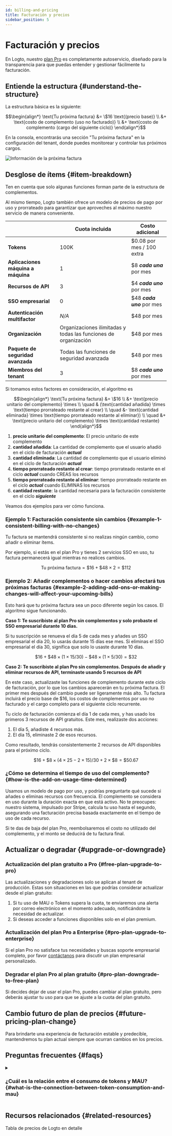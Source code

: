 ```yaml
---
id: billing-and-pricing
title: Facturación y precios
sidebar_position: 5
---
```


# Facturación y precios

En Logto, nuestro [plan Pro](https://logto.io/pricing) es completamente autoservicio, diseñado para la transparencia para que puedas entender y gestionar fácilmente tu facturación.

## Entiende la estructura \{#understand-the-structure}

La estructura básica es la siguiente:

```math
\begin{align*}
\text{Tu próxima factura} &= \$16 \text{(precio base)} \\
&+ \text{costo de complemento (uso no facturado)} \\
&+ \text{costo de complemento (cargo del siguiente ciclo)}
\end{align*}
```

En la consola, encontrarás una sección "Tu próxima factura" en la configuración del tenant, donde puedes monitorear y controlar tus próximos cargos.

<img src="/img/assets/next-billing-info.png" alt="Información de la próxima factura" />

## Desglose de ítems \{#item-breakdown}

Ten en cuenta que solo algunas funciones forman parte de la estructura de complementos.

Al mismo tiempo, Logto también ofrece un modelo de precios de pago por uso y prorrateado para garantizar que aproveches al máximo nuestro servicio de manera conveniente.

|                                    | Cuota incluida                                                  | Costo adicional            |
| ---------------------------------- | --------------------------------------------------------------- | -------------------------- |
| **Tokens**                         | 100K                                                            | $0.08 por mes / 100 extra  |
| **Aplicaciones máquina a máquina** | 1                                                               | $8 **_cada una_** por mes  |
| **Recursos de API**                | 3                                                               | $4 **_cada uno_** por mes  |
| **SSO empresarial**                | 0                                                               | $48 **_cada uno_** por mes |
| **Autenticación multifactor**      | _N/A_                                                           | $48 por mes                |
| **Organización**                   | Organizaciones ilimitadas y todas las funciones de organización | $48 por mes                |
| **Paquete de seguridad avanzada**  | Todas las funciones de seguridad avanzada                       | $48 por mes                |
| **Miembros del tenant**            | 3                                                               | $8 **_cada uno_** por mes  |

Si tomamos estos factores en consideración, el algoritmo es

```math
\begin{align*}
\text{Tu próxima factura} &= \$16 \\
&+ \text{precio unitario del complemento} \times \\
\quad & (\text{cantidad añadida} \times \text{tiempo prorrateado restante al crear} \\
\quad &- \text{cantidad eliminada} \times \text{tiempo prorrateado restante al eliminar}) \\
\quad &+ \text{precio unitario del complemento} \times \text{cantidad restante}
\end{align*}
```

1. **precio unitario del complemento**: El precio unitario de este complemento
2. **cantidad añadida**: La cantidad de complemento que el usuario añadió en el ciclo de facturación **_actual_**
3. **cantidad eliminada**: La cantidad de complemento que el usuario eliminó en el ciclo de facturación **_actual_**
4. **tiempo prorrateado restante al crear**: tiempo prorrateado restante en el ciclo **_actual_** cuando CREAS los recursos
5. **tiempo prorrateado restante al eliminar**: tiempo prorrateado restante en el ciclo **_actual_** cuando ELIMINAS los recursos
6. **cantidad restante**: la cantidad necesaria para la facturación consistente en el ciclo **_siguiente_**

Veamos dos ejemplos para ver cómo funciona.

### Ejemplo 1: Facturación consistente sin cambios \{#example-1-consistent-billing-with-no-changes}

Tu factura se mantendrá consistente si no realizas ningún cambio, como añadir o eliminar ítems.

Por ejemplo, si estás en el plan Pro y tienes 2 servicios SSO en uso, tu factura permanecerá igual mientras no realices cambios.

```math
\text{Tu próxima factura} = \$ 16 + \$ 48 \times 2 = \$ 112
```

### Ejemplo 2: Añadir complementos o hacer cambios afectará tus próximas facturas \{#example-2-adding-add-ons-or-making-changes-will-affect-your-upcoming-bills}

Esto hará que tu próxima factura sea un poco diferente según los casos. El algoritmo sigue funcionando.

**Caso 1: Te suscribiste al plan Pro sin complementos y solo probaste el SSO empresarial durante 10 días.**

Si tu suscripción se renueva el día 5 de cada mes y añades un SSO empresarial el día 20, lo usarás durante 15 días ese mes. Si eliminas el SSO empresarial el día 30, significa que solo lo usaste durante 10 días.

```math
\$16 + \$48 \times (1 \times 15 / 30) - \$48 \times (1 \times 5 / 30) = \$32
```

**Caso 2: Te suscribiste al plan Pro sin complementos. Después de añadir y eliminar recursos de API, terminaste usando 5 recursos de API**

En este caso, actualizaste las funciones de complemento durante este ciclo de facturación, por lo que los cambios aparecerán en tu próxima factura. El primer mes después del cambio puede ser ligeramente más alto. Tu factura incluirá el precio base de $16, los costos de complementos por uso no facturado y el cargo completo para el siguiente ciclo recurrente.

Tu ciclo de facturación comienza el día 1 de cada mes, y has usado los primeros 3 recursos de API gratuitos. Este mes, realizaste dos acciones:

1. El día 5, añadiste 4 recursos más.
2. El día 15, eliminaste 2 de esos recursos.

Como resultado, tendrás consistentemente 2 recursos de API disponibles para el próximo ciclo.

```math
\$16 + \$8 \times (4 \times 25 - 2 \times 15) / 30 + 2 \times \$8 = \$50.67
```

### ¿Cómo se determina el tiempo de uso del complemento? \{#how-is-the-add-on-usage-time-determined}

Usamos un modelo de pago por uso, y podrías preguntarte qué sucede si añades o eliminas recursos con frecuencia. El complemento se considera en uso durante la duración exacta en que está activo. No te preocupes: nuestro sistema, impulsado por Stripe, calcula tu uso hasta el segundo, asegurando una facturación precisa basada exactamente en el tiempo de uso de cada recurso.

Si te das de baja del plan Pro, reembolsaremos el costo no utilizado del complemento, y el monto se deducirá de tu factura final.

## Actualizar o degradar \{#upgrade-or-downgrade}

### Actualización del plan gratuito a Pro \{#free-plan-upgrade-to-pro}

Las actualizaciones y degradaciones solo se aplican al tenant de producción. Estas son situaciones en las que podrías considerar actualizar desde el plan gratuito:

1. Si tu uso de MAU o Tokens supera la cuota, te enviaremos una alerta por correo electrónico en el momento adecuado, notificándote la necesidad de actualizar.
2. Si deseas acceder a funciones disponibles solo en el plan premium.

### Actualización del plan Pro a Enterprise \{#pro-plan-upgrade-to-enterprise}

Si el plan Pro no satisface tus necesidades y buscas soporte empresarial completo, por favor [contáctanos](https://logto.io/contact) para discutir un plan empresarial personalizado.

### Degradar el plan Pro al plan gratuito \{#pro-plan-downgrade-to-free-plan}

Si decides dejar de usar el plan Pro, puedes cambiar al plan gratuito, pero deberás ajustar tu uso para que se ajuste a la cuota del plan gratuito.

## Cambio futuro de plan de precios \{#future-pricing-plan-change}

Para brindarte una experiencia de facturación estable y predecible, mantendremos tu plan actual siempre que ocurran cambios en los precios.

## Preguntas frecuentes \{#faqs}

<details>

<summary>

### ¿Cuál es la relación entre el consumo de tokens y MAU? \{#what-is-the-connection-between-token-consumption-and-mau}

</summary>

Logto utiliza autenticación basada en tokens. Un inicio de sesión de un solo usuario puede implicar el consumo de dos o tres tokens: Token de ID (ID token), Token de acceso (Access token) y Token de actualización (Refresh token). Si usas funciones como M2M u Organización (Organization), también pueden estar involucrados tokens adicionales, como tokens M2M o tokens de organización (Organization tokens). El consumo de tokens depende de cómo los usuarios interactúan con tu sistema. Para ayudarte a rastrear esto, ofrecemos monitoreo en tiempo real del uso de tokens en el <CloudLink to="/dashboard">Consola > Panel</CloudLink>. Aquí tienes un ejemplo: nuestro plan gratuito ofrece 100k tokens gratis, lo que puede soportar aproximadamente entre 30k-50k MAU (Usuarios Activos Mensuales).

</details>

## Recursos relacionados \{#related-resources}

<Url href="https://logto.io/pricing">Tabla de precios de Logto en detalle</Url>
